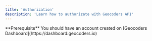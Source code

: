 ```yaml
---
title: 'Authorization'
description: 'Learn how to authorizate with Geocoders API'
---
```


<Info>
  **Prerequisite** You should have an account created on [Geocoders Dashboard](https://dashboard.geocoders.io)
</Info>
